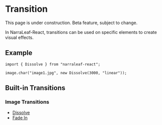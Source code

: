
# Transition

<Callout type="warning" emoji="⚠️">
    This page is under construction.
</Callout>

<Callout type="warning" emoji="⚠️">
    Beta feature, subject to change.
</Callout>

In NarraLeaf-React, transitions can be used on specific elements to create visual effects. 

## Example

```tsx
import { Dissolve } from "narraleaf-react";
```

```tsx
image.char("image1.jpg", new Dissolve(3000, "linear"));
```


## Built-in Transitions

### Image Transitions

- [Dissolve](./transition/dissolve)
- [Fade In](./transition/fade-in)
